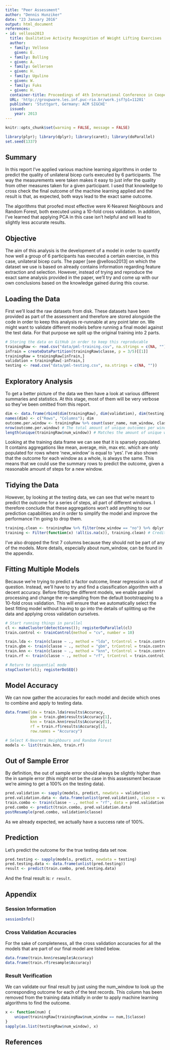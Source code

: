 ```yaml
---
title: "Peer Assessment"
author: "Dennis Hunziker"
date: "23 January 2016"
output: html_document
references:
- id: velloso2013
  title: Qualitative Activity Recognition of Weight Lifting Exercises
  author:
  - family: Velloso
    given: E.
  - family: Bulling
  - given: A.
  - family: Gellersen
  - given: H.
  - family: Ugulino
  - given: W.
  - family: Fuks
  - given: H.
  container-title: Proceedings of 4th International Conference in Cooperation with SIGCHI (Augmented Human '13)
  URL: 'http://groupware.les.inf.puc-rio.br/work.jsf?p1=11201'
  publisher: 'Stuttgart, Germany: ACM SIGCHI'
  issued:
    year: 2013
---
```


```r
knitr::opts_chunk$set(warning = FALSE, message = FALSE)
```

```r
library(plyr); library(dplyr); library(caret); library(doParallel)
set.seed(1337)
```

## Summary

In this report I've applied various machine learning algorithms in order to predict the quality of unilateral bicep curls executed by 6 participants. The way the measurements were taken makes it easy to just infer the quality from other measures taken for a given participant. I used that knowledge to cross check the final outcome of the machine learning applied and the result is that, as expected, both ways lead to the exact same outcome.

The algorithms that proofed most effective were K-Nearest Neighbours and Random Forest, both executed using a 10-fold cross validation. In addition, I've learned that applying PCA in this case isn't helpful and will lead to slightly less accurate results.

## Objective

The aim of this analysis is the development of a model in order to quantify how well a group of 6 participants has executed a certain exercise, in this case, unilateral bicep curls. The paper [see @velloso2013] on which the dataset we use is based on already contains information regarding feature extraction and selection. However, instead of trying and reproduce the exact same analysis provided in the paper, we'll try and come up with our own conclusions based on the knowledge gained during this course.

## Loading the Data

First we'll load the raw datasets from disk. These datasets have been provided as part of the assessment and therefore are stored alongside the code in order to keep this analysis re-runnable at any point later on. We might want to validate different models before running a final model against the test data. For that purpose we split up the original training into 2 parts.

```r
# Storing the data on GitHub in order to keep this reproducable
trainingRaw <- read.csv("data/pml-training.csv", na.strings = c(NA, ""))
inTrain = createDataPartition(trainingRaw$classe, p = 3/5)[[1]]
trainingRaw = trainingRaw[inTrain,]
validation = trainingRaw[-inTrain,]
testing <- read.csv("data/pml-testing.csv", na.strings = c(NA, ""))
```

## Exploratory Analysis

To get a better picture of the data we then have a look at various different summaries and statistics. At this stage, most of them will be very verbose so they've been omitted from this report.

```r
dim <- data.frame(rbind(dim(trainingRaw), dim(validation), dim(testing)), row.names = c("Training", "Validation", "Testing"))
names(dim) <- c("Rows", "Columns"); dim
outcome.per.window <- trainingRaw %>% count(user_name, num_window, classe)
nrow(outcome.per.window) # The total amount of unique outcomes per window
length(unique(trainingRaw$num_window)) # Matches the amount of unique windows overall
```

Looking at the training data frame we can see that it is sparsely populated. It contains aggregations like mean, average, min, max etc. which are only populated for rows where 'new_window' is equal to 'yes'. I've also shown that the outcome for each window as a whole, is always the same. This means that we could use the summary rows to predict the outcome, given a reasonable amount of steps for a new window.

## Tidying the Data

However, by looking at the testing data, we can see that we're meant to predict the outcome for a series of steps, all part of different windows. I therefore conclude that these aggregations won't add anything to our prediction capabilities and in order to simplify the model and improve the performance I'm going to drop them.

```r
training.clean <- trainingRaw %>% filter(new_window == "no") %>% dplyr::select(-(1:7))
training <- Filter(function(x) !all(is.na(x)), training.clean) # Credits to @mnel from SO
```

I've also dropped the first 7 columns because they should not be part of any of the models. More details, especially about num_window, can be found in the appendix.

## Fitting Multiple Models

Because we're trying to predict a factor outcome, linear regression is out of question. Instead, we'll have to try and find a classification algorithm with a decent accuracy. Before fitting the different models, we enable parallel processing and change the re-sampling from the default bootstrapping to a 10-fold cross validation. This will ensure that we automatically select the best fitting model without having to go into the details of splitting up the data and applying cross validation ourselves. 

```r
# Start running things in parallel
cl <- makeCluster(detectCores()); registerDoParallel(cl)
train.control <- trainControl(method = "cv", number = 10)

train.lda <- train(classe ~ ., method = "lda", trControl = train.control, data = training)
train.gbm <- train(classe ~ ., method = "gbm", trControl = train.control, data = training, verbose = FALSE)
train.knn <- train(classe ~ ., method = "knn", trControl = train.control, data = training)
train.rf <- train(classe ~ ., method = "rf", trControl = train.control, data = training)

# Return to sequential mode
stopCluster(cl); registerDoSEQ()
```

## Model Accuracy

We can now gather the accuracies for each model and decide which ones to combine and apply to testing data.

```r
data.frame(lda = train.lda$results$Accuracy,
           gbm = train.gbm$results$Accuracy[1],
           knn = train.knn$results$Accuracy[1],
           rf = train.rf$results$Accuracy[1],
           row.names = "Accuracy")

# Select K-Nearest Neighbours and Random Forest
models <- list(train.knn, train.rf)
```

## Out of Sample Error

By definition, the out of sample error should always be slightly higher than the in sample error (this might not be the case in this assessment because we're aiming to get a 100% on the testing data).

```r
pred.validation <- sapply(models, predict, newdata = validation)
pred.validation.data <- data.frame(unlist(pred.validation), classe = validation$classe)
train.combo <- train(classe ~ ., method = "rf", data = pred.validation.data)
pred.combo <- predict(train.combo, pred.validation.data)
postResample(pred.combo, validation$classe)
```

As we already expected, we actually have a success rate of 100%.

## Prediction

Let's predict the outcome for the true testing data set now.

```r
pred.testing <- sapply(models, predict, newdata = testing)
pred.testing.data <- data.frame(unlist(pred.testing))
result <- predict(train.combo, pred.testing.data)
```

And the final result is: `r result`.

## Appendix

### Session Information

```r
sessionInfo()
```

### Cross Validation Accuracies

For the sake of completeness, all the cross validation accuracies for all the models that are part of our final model are listed below.

```r
data.frame(train.knn$resample$Accuracy)
data.frame(train.rf$resample$Accuracy)
```

### Result Verification

We can validate our final result by just using the num_window to look up the corresponding outcome for each of the test records. This column has been removed from the training data initially in order to apply machine learning algorithms to find the outcome.

```r
x <- function(num) {
    unique(trainingRaw[trainingRaw$num_window == num,]$classe)
}
sapply(as.list(testingRaw$num_window), x)
```

## References